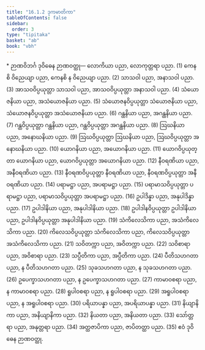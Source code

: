 ```yaml
---
title: "16.1.2 ဒုကမာတိကာ"
tableOfContents: false
sidebar:
  order: 3
type: "tipitaka"
basket: "ab"
book: "vbh"
---
```



<DynamicBreadcrumb />

<Paragraph type="center" book="vbh">
* ဉာဏဝိဘင်္ဂ
</Paragraph>



<Division number="752" book="vbh">

<Paragraph number="2231" book="vbh">
ဒုဝိဓေန ဉာဏဝတ္ထု—
</Paragraph>

<Paragraph number="2232" book="vbh">
လောကိယာ ပညာ, လောကုတ္တရာ ပညာ. (1)
</Paragraph>

<Paragraph number="2233" book="vbh">
ကေနစိ ဝိညေယျာ ပညာ, ကေနစိ န ဝိညေယျာ ပညာ. (2)
</Paragraph>

<Paragraph number="2234" book="vbh">
သာသဝါ ပညာ, အနာသဝါ ပညာ. (3)
</Paragraph>

<Paragraph number="2235" book="vbh">
အာသဝဝိပ္ပယုတ္တာ သာသဝါ ပညာ, အာသဝဝိပ္ပယုတ္တာ အနာသဝါ ပညာ. (4)
</Paragraph>

<Paragraph number="2236" book="vbh">
သံယောဇနိယာ ပညာ, အသံယောဇနိယာ ပညာ. (5)
</Paragraph>

<Paragraph number="2237" book="vbh">
သံယောဇနဝိပ္ပယုတ္တာ သံယောဇနိယာ ပညာ, သံယောဇနဝိပ္ပယုတ္တာ အသံယောဇနိယာ ပညာ. (6)
</Paragraph>

<Paragraph number="2238" book="vbh">
ဂန္ထနိယာ ပညာ, အဂန္ထနိယာ ပညာ. (7)
</Paragraph>

<Paragraph number="2239" book="vbh">
ဂန္ထဝိပ္ပယုတ္တာ ဂန္ထနိယာ ပညာ, ဂန္ထဝိပ္ပယုတ္တာ အဂန္ထနိယာ ပညာ. (8)
</Paragraph>

<Paragraph number="2240" book="vbh">
ဩဃနိယာ ပညာ, အနောဃနိယာ ပညာ. (9)
</Paragraph>

<Paragraph number="2241" book="vbh">
ဩဃဝိပ္ပယုတ္တာ ဩဃနိယာ ပညာ, ဩဃဝိပ္ပယုတ္တာ အနောဃနိယာ ပညာ. (10)
</Paragraph>

<Paragraph number="2242" book="vbh">
ယောဂနိယာ ပညာ, အယောဂနိယာ ပညာ. (11)
</Paragraph>

<Paragraph number="2243" book="vbh">
ယောဂဝိပ္ပယုတ္တာ ယောဂနိယာ ပညာ, ယောဂဝိပ္ပယုတ္တာ အယောဂနိယာ ပညာ. (12)
</Paragraph>

<Paragraph number="2244" book="vbh">
နီဝရဏိယာ ပညာ, အနီဝရဏိယာ ပညာ. (13)
</Paragraph>

<Paragraph number="2245" book="vbh">
နီဝရဏဝိပ္ပယုတ္တာ နီဝရဏိယာ ပညာ, နီဝရဏဝိပ္ပယုတ္တာ အနီဝရဏိယာ ပညာ. (14)
</Paragraph>

<Paragraph number="2246" book="vbh">
ပရာမဋ္ဌာ ပညာ, အပရာမဋ္ဌာ ပညာ. (15)
</Paragraph>

<Paragraph number="2247" book="vbh">
ပရာမာသဝိပ္ပယုတ္တာ ပရာမဋ္ဌာ ပညာ, ပရာမာသဝိပ္ပယုတ္တာ အပရာမဋ္ဌာ ပညာ. (16)
</Paragraph>

<Paragraph number="2248" book="vbh">
ဥပါဒိန္နာ ပညာ, အနုပါဒိန္နာ ပညာ. (17)
</Paragraph>

<Paragraph number="2249" book="vbh">
ဥပါဒါနိယာ ပညာ, အနုပါဒါနိယာ ပညာ. (18)
</Paragraph>

<Paragraph number="2250" book="vbh">
ဥပါဒါနဝိပ္ပယုတ္တာ ဥပါဒါနိယာ ပညာ, ဥပါဒါနဝိပ္ပယုတ္တာ အနုပါဒါနိယာ ပညာ. (19)
</Paragraph>

<Paragraph number="2251" book="vbh">
သံကိလေသိကာ ပညာ, အသံကိလေသိကာ ပညာ. (20)
</Paragraph>

<Paragraph number="2252" book="vbh">
ကိလေသဝိပ္ပယုတ္တာ သံကိလေသိကာ ပညာ, ကိလေသဝိပ္ပယုတ္တာ အသံကိလေသိကာ ပညာ. (21)
</Paragraph>

<Paragraph number="2253" book="vbh">
သဝိတက္ကာ ပညာ, အဝိတက္ကာ ပညာ. (22)
</Paragraph>

<Paragraph number="2254" book="vbh">
သဝိစာရာ ပညာ, အဝိစာရာ ပညာ. (23)
</Paragraph>

<Paragraph number="2255" book="vbh">
သပ္ပီတိကာ ပညာ, အပ္ပီတိကာ ပညာ. (24)
</Paragraph>

<Paragraph number="2256" book="vbh">
ပီတိသဟဂတာ ပညာ, န ပီတိသဟဂတာ ပညာ. (25)
</Paragraph>

<Paragraph number="2257" book="vbh">
သုခသဟဂတာ ပညာ, န သုခသဟဂတာ ပညာ. (26)
</Paragraph>

<Paragraph number="2258" book="vbh">
ဥပေက္ခာသဟဂတာ ပညာ, န ဥပေက္ခာသဟဂတာ ပညာ. (27)
</Paragraph>

<Paragraph number="2259" book="vbh">
ကာမာဝစရာ ပညာ, န ကာမာဝစရာ ပညာ. (28)
</Paragraph>

<Paragraph number="2260" book="vbh">
ရူပါဝစရာ ပညာ, န ရူပါဝစရာ ပညာ. (29)
</Paragraph>

<Paragraph number="2261" book="vbh">
အရူပါဝစရာ ပညာ, န အရူပါဝစရာ ပညာ. (30)
</Paragraph>

<Paragraph number="2262" book="vbh">
ပရိယာပန္နာ ပညာ, အပရိယာပန္နာ ပညာ. (31)
</Paragraph>

<Paragraph number="2263" book="vbh">
နိယျာနိကာ ပညာ, အနိယျာနိကာ ပညာ. (32)
</Paragraph>

<Paragraph number="2264" book="vbh">
နိယတာ ပညာ, အနိယတာ ပညာ. (33)
</Paragraph>

<Paragraph number="2265" book="vbh">
သော်တ္တရာ ပညာ, အနုတ္တရာ ပညာ. (34)
</Paragraph>

<Paragraph number="2266" book="vbh">
အတ္ထဇာပိကာ ပညာ, ဇာပိတတ္ထာ ပညာ. (35)

</Paragraph>
</Division>

<Paragraph number="2267" type="center" book="vbh">
ဧဝံ ဒုဝိဓေန ဉာဏဝတ္ထု.
</Paragraph>